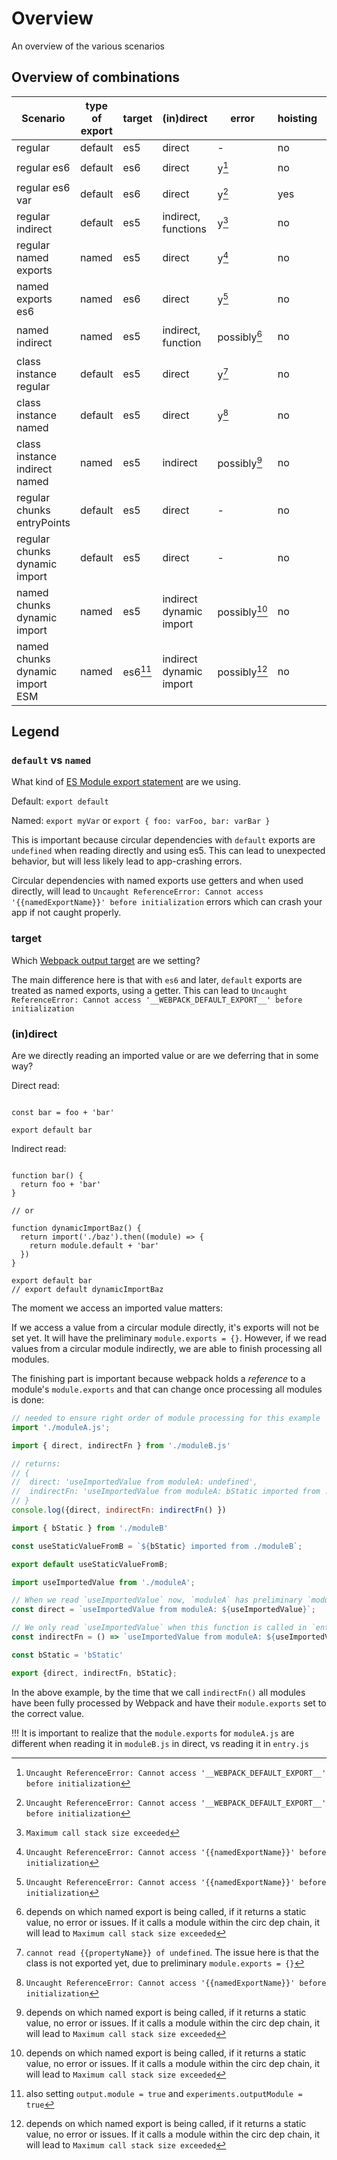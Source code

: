 # Overview

An overview of the various scenarios

## Overview of combinations

| Scenario                              | type of export  | target  | (in)direct              | error       | hoisting  | `module.exports` of circular module |
|---------------------------------------|-----------------|---------|-------------------------|---------    |-----------|-------------------------------------|
| regular                               | default         | es5     | direct                  | -           | no        |`{}`                                 |
| regular es6                           | default         | es6     | direct                  |y[^1]        | no        |`{ default: getterFn() }`            |
| regular es6 var                       | default         | es6     | direct                  |y[^1]        | yes       |`{ default: getterFn() }`            |
| regular indirect                      | default         | es5     | indirect, functions     |y[^2]        | no        |`{ default: expectedFn() }`          |
| regular named exports                 | named           | es5     | direct                  |y[^3]        | no        |`{ [namedExportName]: getterFn() }`  |
| named exports es6                     | named           | es6     | direct                  |y[^3]        | no        |`{ [namedExportName]: getterFn() }`  |
| named indirect                        | named           | es5     | indirect, function      |possibly[^4] | no        |`{ [namedExportName]: getterFn() }`  |
| class instance regular                | default         | es5     | direct                  |y[^5]        | no        |`{}`                                 |
| class instance named                  | default         | es5     | direct                  |y[^3]        | no        |`{ [namedExportName]: getterFn() }`  |
| class instance indirect named         | named           | es5     | indirect                |possibly[^4] | no        |`{ [namedExportName]: getterFn() }`  |
| regular chunks entryPoints            | default         | es5     | direct                  | -           | no        |`{}`                                 |
| regular chunks dynamic import         | default         | es5     | direct                  | -           | no        |`{}`                                 |
| named chunks dynamic import           | named           | es5     | indirect dynamic import |possibly[^4] | no        |`{ [namedExportName]: getterFn() }`  |
| named chunks dynamic import ESM       | named           | es6[^6] | indirect dynamic import |possibly[^4] | no        |`{ [namedExportName]: getterFn() }`  |


[^1]: `Uncaught ReferenceError: Cannot access '__WEBPACK_DEFAULT_EXPORT__' before initialization`
[^2]: `Maximum call stack size exceeded`
[^3]: `Uncaught ReferenceError: Cannot access '{{namedExportName}}' before initialization`
[^4]: depends on which named export is being called, if it returns a static value, no error or issues. If it calls a module within the circ dep chain, it will lead to `Maximum call stack size exceeded`
[^5]: `cannot read {{propertyName}} of undefined`. The issue here is that the class is not exported yet, due to preliminary `module.exports = {}`
[^6]: also setting `output.module = true` and `experiments.outputModule = true`

## Legend

### `default` vs `named`

What kind of [ES Module export statement](https://developer.mozilla.org/en-US/docs/Web/JavaScript/Reference/Statements/export) are we using.

Default: `export default`

Named: `export myVar` or `export { foo: varFoo, bar: varBar }`

This is important because circular dependencies with `default` exports are `undefined` when reading directly and using es5. 
This can lead to unexpected behavior, but will less likely lead to app-crashing errors.

Circular dependencies with named exports use getters and when used directly, will lead to 
`Uncaught ReferenceError: Cannot access '{{namedExportName}}' before initialization` errors which can crash your app if not caught properly.

### target

Which [Webpack output target](https://webpack.js.org/configuration/target/) are we setting?

The main difference here is that with `es6` and later, `default` exports are treated as named exports, using a getter. 
This can lead to `Uncaught ReferenceError: Cannot access '__WEBPACK_DEFAULT_EXPORT__' before initialization`

### (in)direct

Are we directly reading an imported value or are we deferring that in some way?

Direct read:
```import {foo} from './foo'

const bar = foo + 'bar'

export default bar
```

Indirect read:
```import {foo} from './foo'

function bar() {
  return foo + 'bar'
} 

// or

function dynamicImportBaz() {
  return import('./baz').then((module) => {
    return module.default + 'bar'
  })
}

export default bar
// export default dynamicImportBaz
```

The moment we access an imported value matters:

If we access a value from a circular module directly, it's exports will not be set yet. It will have the preliminary `module.exports = {}`.
However, if we read values from a circular module indirectly, we are able to finish processing all modules. 

The finishing part is important because webpack holds a *reference* to a module's `module.exports` and that can change once processing all modules is done:

```js entry.js
// needed to ensure right order of module processing for this example
import './moduleA.js';

import { direct, indirectFn } from './moduleB.js'

// returns:
// {
//  direct: 'useImportedValue from moduleA: undefined', 
//  indirectFn: 'useImportedValue from moduleA: bStatic imported from ./moduleB'
// }
console.log({direct, indirectFn: indirectFn() })
```

```js moduleA.js
import { bStatic } from './moduleB'

const useStaticValueFromB = `${bStatic} imported from ./moduleB`;

export default useStaticValueFromB;
```

```js moduleB.js
import useImportedValue from './moduleA';

// When we read `useImportedValue` now, `moduleA` has preliminary `module.exports = {}`;
const direct = `useImportedValue from moduleA: ${useImportedValue}`;

// We only read `useImportedValue` when this function is called in `entry.js`
const indirectFn = () => `useImportedValue from moduleA: ${useImportedValue}`;

const bStatic = 'bStatic'

export {direct, indirectFn, bStatic};
```

In the above example, by the time that we call `indirectFn()` all modules have been fully processed by Webpack
and have their `module.exports` set to the correct value. 

!!! It is important to realize that the `module.exports` for `moduleA.js` are different when reading it in `moduleB.js` in direct, vs reading it in `entry.js`

